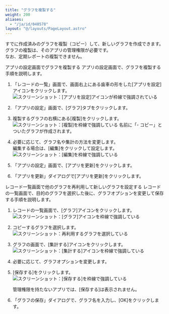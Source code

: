 ```yaml
---
title: "グラフを複製する"
weight: 200
aliases:
  - "/ja/id/040578"
layout: "@/layouts/PageLayout.astro"
---
```




すでに作成済みのグラフを複製（コピー）して、新しいグラフを作成できます。  
グラフの複製は、そのアプリの管理権限が必要です。  
なお、定期レポートの複製できません。

<Heading id="report_copy_report_10">アプリの設定画面でグラフを複製する</Heading>
アプリの設定画面で、グラフを複製する手順を説明します。

1. 「レコードの一覧」画面で、画面右上にある歯車の形をした[アプリを設定]アイコンをクリックします。  
   <Img src="/k/kintone/img/settings_new_icon.png" alt="スクリーンショット：[アプリを設定]アイコンが枠線で強調されている" />

1. 「アプリの設定」画面で、[グラフ]タブをクリックします。

1. 複製するグラフの右横にある[複製]をクリックします。
   <Img src="/k/kintone/img-ja/copy_report_02.png" alt="スクリーンショット：[複製]を枠線で強調している" />
  名前に「- コピー」とついたグラフが作成されます。

1. 必要に応じて、グラフ名や集計の方法を変更します。  
   編集する場合は、[編集]をクリックして設定します。
   <Img src="/k/kintone/img-ja/copy_report_03.png" alt="スクリーンショット：[編集]を枠線で強調している" />

1. 「アプリの設定」画面で、[アプリを更新]をクリックします。

1. 「アプリを更新」ダイアログで[アプリを更新]をクリックします。

<Heading id="report_copy_report_20">レコード一覧画面で他のグラフを再利用して新しいグラフを設定する</Heading>
レコードの一覧画面で、目的のグラフを選択した後に、グラフオプションを変更して保存する手順を説明します。

1. レコードの一覧画面で、[グラフ]アイコンをクリックします。  
   <Img src="/k/kintone/img-ja/set_report_04.png" alt="スクリーンショット：[グラフ]アイコンを枠線で強調している" />

1. コピーするグラフを選択します。  
   <Img src="/k/kintone/img-ja/copy_report_04.png" alt="スクリーンショット：再利用するグラフを選択している" />

1. グラフの画面で、[集計する]アイコンをクリックします。  
   <Img src="/k/kintone/img-ja/copy_report_05.png" alt="スクリーンショット：[集計する]アイコンを枠線で強調している" />

1. 必要に応じて、グラフオプションを変更します。

1. [保存する]をクリックします。
   <Img src="/k/kintone/img-ja/copy_report_06.png" alt="スクリーンショット：[保存する]を枠線で強調している" />

   <Note>


   管理権限を持たないアプリでは、[保存する]は表示されません。

   
   </Note>

1. 「グラフの保存」ダイアログで、グラフ名を入力し、[OK]をクリックします。
